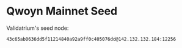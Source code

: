# Qwoyn Mainnet Seed

Validatrium's seed node: 
```bash copy
43c65ab0636dd5f11214840a92a9ff0c405076dd@142.132.132.184:12256
```